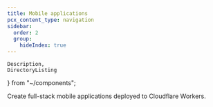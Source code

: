 ```yaml
---
title: Mobile applications
pcx_content_type: navigation
sidebar:
  order: 2
  group:
    hideIndex: true
---
```


	Description,
	DirectoryListing
} from "~/components";

<Description>
Create full-stack mobile applications deployed to Cloudflare Workers.
</Description>

<DirectoryListing folder="workers/framework-guides/mobile-apps" maxDepth={2}/>